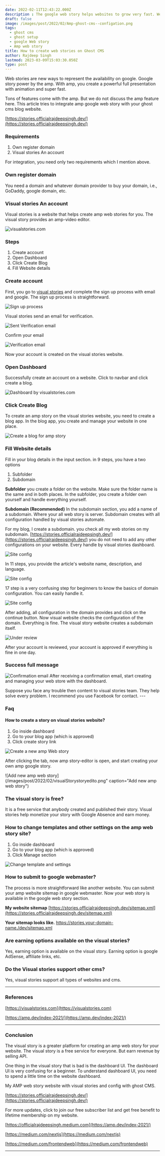 ```yaml
---
date: 2022-02-11T12:43:22.000Z
description : The google web story helps websites to grow very fast. We enable AMP web stories on your website for free in the post.
draft: false
image: /images/post/2022/02/Amp-ghost-cms--configation.png
tags:
  - ghost cms
  - ghost setup
  - google Web story
  - Amp web story
title: How to create web stories on Ghost CMS
author: Rajdeep Singh
lastmod: 2023-03-09T15:03:30.050Z
type: post
---
```


Web stories are new ways to represent the availability on google. Google story
power by the amp. With amp, you create a powerful full presentation with
animation and super fast.

Tons of features come with the amp. But we do not discuss the amp feature here.
This article tries to integrate amp google web story with your ghost cms blog
website.

[https://stories.officialrajdeepsingh.dev/](https://stories.officialrajdeepsingh.dev/)

### Requirements

1. Own register domain
2. Visual stories An account

For integration, you need only two requirements which I mention above.

### Own register domain

You need a domain and whatever domain provider to buy your domain, i.e.,
GoDaddy, google domain, etc.

### Visual stories An account

Visual stories is a website that helps create amp web stories for you. The
visual story provides an amp-video editor.

![visualstories.com](/images/post/2022/02/visualStory2.png "visualstories.com")

### Steps

1. Create account
2. Open Dashboard
3. Click Create Blog
4. Fill Website details

### Create account

First, you go to [visual stories](https://visualstories.com/signup) and complete
the sign up process with email and google. The sign up process is straightforward.

![Sign up process](/images/post/2022/02/visualStorysignup.png "Sign up process")

Visual stories send an email for verification.

![Sent Verification email](/images/post/2022/02/visualStoryemailverification.png "Sent Verification email")

Confirm your email

![Verification email](/images/post/2022/02/visualStoryemailverificationonemail.png "Verification email")

Now your account is created on the visual stories website.

### Open Dashboard

Successfully create an account on a website. Click to navbar and click create a
blog.

![Dashboard by visualstories.com](/images/post/2022/02/visualStory-dashboard.png "Dashboard by visualstories.com")

### Click Create Blog

To create an amp story on the visual stories website, you need to create a blog
app. In the blog app, you create and manage your website in one place.

![Create a blog for amp story](/images/post/2022/02/visualStorycreateblog.png "Create a blog for amp story")

### Fill Website details

Fill in your blog details in the input section. in 9 steps, you have a two
options

1. Subfolder
2. Subdomain

**Subfolder** you create a folder on the website. Make sure the folder name is
the same and in both places. In the subfolder, you create a folder own yourself
and handle everything yourself.

**Subdomain (Recommended)** In the subdomain section, you add a name of a
subdomain. Where your all web story is server. Subdomain creates with all
configuration handled by visual stories automate.

For my blog, I create a subdomain. you check all my web stories on my subdomain.
[https://stories.officialrajdeepsingh.dev/](https://stories.officialrajdeepsingh.dev/)
you do not need to add any other configurations on your website. Every handle by
visual stories dashboard.

![Site config](/images/post/2022/02/visualStoryblogconfig-1.png "Site config")

In 11 steps, you provide the article's website name, description, and language.

![Site config](/images/post/2022/02/visualStoryblogconfig2.png "Site config")

17 step is a very confusing step for beginners to know the basics of domain
configuration. You can easily handle it.

![Site config](/images/post/2022/02/visualStoryblogconfig3.png "Site config")

After adding, all configuration in the domain provides and click on the continue
button. Now visual website checks the configuration of the domain. Everything is
fine. The visual story website creates a subdomain itself.

![Under review](/images/post/2022/02/visualStoryfinsh.png "Under review")

After your account is reviewed, your account is approved if everything is fine
in one day.

### Success full message

![Confirmation email](/images/post/2022/02/visualStorysuceesfull-1.png "Confirmation email")
After receiving a confirmation email, start creating and managing your web store
with the dashboard.

<Alert color="blue">
Suppose you face any trouble then content to visual stories team. They help solve every problem. I recommend you use Facebook for contact.
</Alert>
---

### Faq

#### How to create a story on visual stories website?

1. Go inside dashboard
2. Go to your blog app (which is approved)
3. Click create story link

![Create a new amp Web story](/images/post/2022/02/visualStorycreatestory.png "Create a new amp Web story")

After clicking the tab, now amp story-editor is open, and start creating your
own amp google story.

![Add new amp web story](/images/post/2022/02/visualStorystoryedito.png" caption="Add new amp web story")

### The visual story is free?

It is a free service that anybody created and published their story. Visual
stories help monetize your story with Google Absence and earn money.

### How to change templates and other settings on the amp web story site?

1. Go inside dashboard
2. Go to your blog app (which is approved)
3. Click Manage section

![Change template and settings](/images/post/2022/02/visualStorySetting.png "Change template and settings")

### How to submit to google webmaster?

The process is more straightforward like another website. You can submit your
amp website sitemap in google webmaster. Now your web story is available in the
google web story section.

**My website sitemap**
[https://stories.officialrajdeepsingh.dev/sitemap.xml](https://stories.officialrajdeepsingh.dev/sitemap.xml)

**Your sitemap looks like.** https://stories.your-domain-name./dev/sitemap.xml

### Are earning options available on the visual stories?

Yes, earning option is available on the visual story. Earning option is google
AdSense, affiliate links, etc.

### Do the Visual stories support other cms?

Yes, visual stories support all types of websites and cms.

---

### References

[https://visualstories.com](https://visualstories.com)

[https://amp.dev/index-2021/](https://amp.dev/index-2021/)

---

### Conclusion

The visual story is a greater platform for creating an amp web story for your
website. The visual story is a free service for everyone. But earn revenue by
selling API.

One thing in the visual story that is bad is the dashboard UI. The dashboard UI
is very confusing for a beginner. To understand dashboard UI, you need to spend
a little time on the website dashboard.

My AMP web story website with visual stories and config with ghost CMS.

[https://stories.officialrajdeepsingh.dev/](https://stories.officialrajdeepsingh.dev/)

For more updates, click to join our free subscriber list and get free benefit to
lifetime membership on my website.

[https://officialrajdeepsingh.medium.com](https://amp.dev/index-2021/)

[https://medium.com/nextjs](https://medium.com/nextjs)

[https://medium.com/frontendweb](https://medium.com/frontendweb)

---
